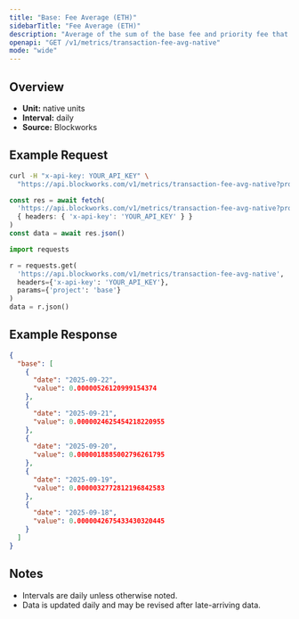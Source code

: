 ```yaml
---
title: "Base: Fee Average (ETH)"
sidebarTitle: "Fee Average (ETH)"
description: "Average of the sum of the base fee and priority fee that day in native chain token"
openapi: "GET /v1/metrics/transaction-fee-avg-native"
mode: "wide"
---
```


## Overview

- **Unit:** native units
- **Interval:** daily
- **Source:** Blockworks

## Example Request

<CodeGroup>

```bash cURL
curl -H "x-api-key: YOUR_API_KEY" \
  "https://api.blockworks.com/v1/metrics/transaction-fee-avg-native?project=base"
```

```typescript TypeScript
const res = await fetch(
  'https://api.blockworks.com/v1/metrics/transaction-fee-avg-native?project=base',
  { headers: { 'x-api-key': 'YOUR_API_KEY' } }
)
const data = await res.json()
```

```python Python
import requests

r = requests.get(
  'https://api.blockworks.com/v1/metrics/transaction-fee-avg-native',
  headers={'x-api-key': 'YOUR_API_KEY'},
  params={'project': 'base'}
)
data = r.json()
```

</CodeGroup>

## Example Response

```json
{
  "base": [
    {
      "date": "2025-09-22",
      "value": 0.00000526120999154374
    },
    {
      "date": "2025-09-21",
      "value": 0.0000024625454218220955
    },
    {
      "date": "2025-09-20",
      "value": 0.0000018885002796261795
    },
    {
      "date": "2025-09-19",
      "value": 0.0000032772812196842583
    },
    {
      "date": "2025-09-18",
      "value": 0.0000042675433430320445
    }
  ]
}
```

## Notes
- Intervals are daily unless otherwise noted.
- Data is updated daily and may be revised after late-arriving data.